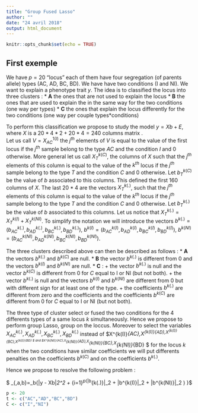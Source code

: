 ```yaml
---
title: "Group Fused Lasso"
author: ""
date: "24 avril 2018"
output: html_document
---
```


```r
knitr::opts_chunk$set(echo = TRUE)
```

## First exemple 

We have $p = 20$ "locus" each of them have four segregation (of parents allele) types (AC, AD, BC, BD). We have have two conditions (I and NI).
We want to explain a phenotype trait $y$. 
The idea is to classified the  locus into three clusters :
  * **A** the ones that are not used to explain the locus 
  * **B** the ones that are used to explain the   in the same way for the two conditions (one way per types)
  * **C** the ones that explain the locus differently for the two conditions (one way per couple types*conditions)
  
To perform this classification we propose to study the  model $y = Xb + E$, where $X$ is a $20 * 4 * 2 + 20*4 = 240$ columns matrix .   
Let us call $V = X^{1(I)}_{AC}$ the $j^{th}$ elements of $V$ is equal to the value of the first locus if the $j^{th}$ sample belong to the type $AC$ and the condition $I$ and 0 otherwise.
More general let us call $X^{k(C)}_{T}$, the columns of $X$ such that the $j^{th}$ elements of this column is equal to the value of the $k^{th}$ locus if the $j^{th}$ sample belong to the type $T$ and the condition $C$ and 0 otherwise.  Let $b^{k(C)}_{T}$ be the value of $b$ associated to this columns.
This defined the first 160 columns of $X$. The last $20*4$ are  the vectors $X^{k(.)}_{T}$, such that the $j^{th}$ elements of this column is equal to the value of the $k^{th}$ locus if the $j^{th}$ sample belong to the type $T$ and the condition $C$ and 0 otherwise. Let $b^{k(.)}_{T}$ be the value of $b$ associated to this columns. Let us notice that $X^{k(.)}_{T} =X^{k(I)}_{T} +X^{k(NI)}_{T}$. To simplify the notation we will  introduce the vectors  $b^{k(.)} =(b^{k(.)}_{AC},b^{k(.)}_{AD},b^{k(.)}_{BC},b^{k(.)}_{BD})$, $b^{k(I)} =(b^{k(I)}_{AC},b^{k(I)}_{AD},b^{k(I)}_{BC},b^{k(I)}_{BD})$, $b^{k(NI)} =(b^{k(NI)}_{AC},b^{k(NI)}_{AD},b^{k(NI)}_{BC},b^{k(NI)}_{BD})$.


The three clusters described above can then be described as follows :
  * **A** the vectors $b^{k(.)}$ and $b^{k(C)}$ are null.
  * **B** the vector $b^{k(.)}$ is different from 0 and the vectors $b^{k(I)}$ and $b^{k(NI)}$  are null.
  * **C** :
      + the vector $b^{k(.)}$ is null and the vector $b^{k(C)}$ is different from 0 for $C$ equal to I or NI  (but not both).
      +  the vector $b^{k(.)}$ is null and the vectors $b^{k(I)}$ and $b^{k(NI)}$ are different from 0 but with different sign for at least one of the type.
      + the coefficients $b^{k(.)}$ are different from zero and the coefficients  and the coefficients $b^{k(C)}$ are different from 0 for $C$ equal to I or NI (but not both).


The three type of cluster select or fused the two conditions for the 4 differents types of a same locus $k$ simultaneously. Hence we propose to perform group Lasso, group on the loccus. Moreover to select the variables $X^{k(.)}_{AC},X^{k(.)}_{AD},X^{k(.)}_{BC},X^{k(.)}_{BD}$  instead of $X^{k(I)}_{AC},X^{k(I)}_{AD},X^{k(I)}_{BC},X^{k(I)}_{BD} $ and $X^{k(NI)}_{AC},X^{k(NI)}_{AD},X^{k(NI)}_{BC},X^{k(NI)}_{BD} $  for the locus $k$  when the two conditions have similar coefficients we will put differents penalties on  the coefficients $b^{k(C)}$ and on the coefficients $b^{k(.)}$. 


Hence  we propose to resolve the following problem : 

$ \widehat{b}_{\lambda,a,b}=\textrm{Argmin}_b\left\{\|y - Xb\|_2^2 + \lambda \sum_{i=1}^p(\alpha\|b^{k(.)}\|_2 + \beta\|b^{k(I)}\|_2 + \beta\|b^{k(NI)}\|_2 ) \right\}$ 

```r
p <- 20
t <- c("AC","AD","BC","BD")
C <- c("I","NI")

```

